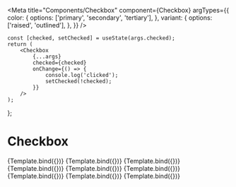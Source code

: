 
<Meta
    title="Components/Checkbox"
    component={Checkbox}
    argTypes={{
        color: {
            options: ['primary', 'secondary', 'tertiary'],
        },
        variant: {
            options: ['raised', 'outlined'],
        },
    }}
/>

    const [checked, setChecked] = useState(args.checked);
    return (
        <Checkbox
            {...args}
            checked={checked}
            onChange={() => {
                console.log('clicked');
                setChecked(!checked);
            }}
        />
    );
};

# Checkbox

<Canvas>
    <Story
        name="Unchecked"
        args={{
            checked: false,
            size: 'small',
        }}
    >
        {Template.bind({})}
    </Story>
    <Story
        name="Checked/NoColor"
        args={{
            checked: true,
        }}
    >
        {Template.bind({})}
    </Story>
    <Story
        name="Secondary"
        args={{
            color: 'secondary',
            variant: 'raised',
            checked: true,
        }}
    >
        {Template.bind({})}
    </Story>
    <Story
        name="Disabled"
        args={{
            color: 'secondary',
            disabled: true,
        }}
    >
        {Template.bind({})}
    </Story>
    <Story
        name="Disabled/Checked"
        args={{
            color: 'secondary',
            checked: true,
            disabled: true,
        }}
    >
        {Template.bind({})}
    </Story>
    <Story
        name="Partial"
        args={{
            partialCheck: true,
            checked: false,
        }}
    >
        {Template.bind({})}
    </Story>
    <Story
        name="Radio"
        args={{
            isRadio: true,
        }}
    >
        {Template.bind({})}
    </Story>
    <Story
        name="Outlined"
        args={{
            color: 'secondary',
            checked: true,
            variant: 'outlined',
        }}
    >
        {Template.bind({})}
    </Story>
    <Story
        name="Outlined-Disabled"
        args={{
            color: 'secondary',
            checked: true,
            disabled: true,
            variant: 'outlined',
        }}
    >
        {Template.bind({})}
    </Story>
</Canvas>

<ArgsTable of={Checkbox} />
